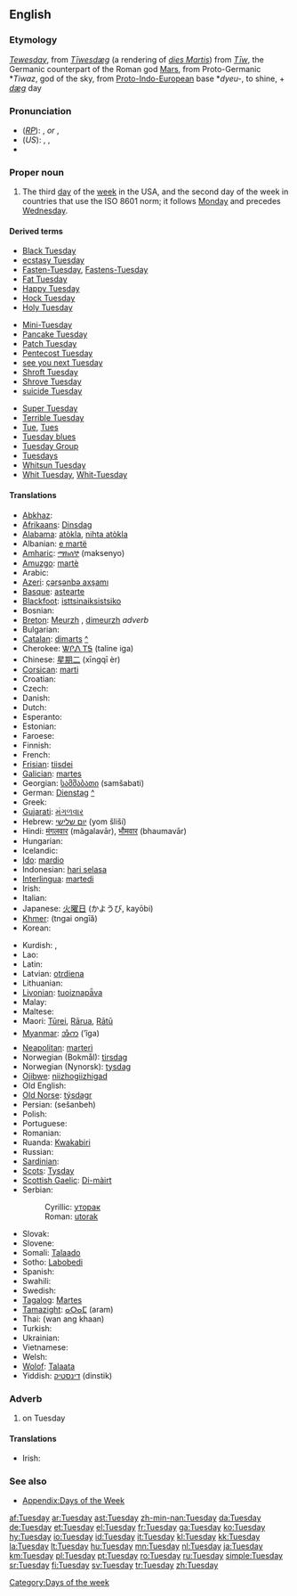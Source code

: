 {{wikipedia|dab=tuesday (disambiguation)|tuesday}}
==English==

===Etymology===
{{ME.}} ''[[Tewesday]]'', from {{OE.}} ''[[Tiwesdæg|Tīwesdæg]]'' (a rendering of {{L.}} ''[[dies Martis]]'') from ''[[Tiw|Tīw]]'', the Germanic counterpart of the Roman god [[Mars]], from Proto-Germanic *''Tiwaz'', god of the sky, from [[Proto-Indo-European]] base *''dyeu-'', to shine, + {{OE.}} ''[[dæg]]'' day

===Pronunciation===
* (''[[RP]]''): {{IPA|/ˈtjuːzdeɪ/}}, {{SAMPA|/"tju:zdeI/}} ''or'' {{IPA|/ˈtjuːzdɪ/}}, {{SAMPA|/"tju:zdI/}}
* (''US''): {{enPR|to͞ozʹdā}}, {{IPA|/ˈtuːzdeɪ/}}, {{SAMPA|/"tu:zdeI/}}
* {{audio|en-us-Tuesday.ogg|Audio (US)}}

===Proper noun===
{{en-proper noun|s}}

# The third [[day]] of the [[week]] in the USA, and the second day of the week in countries that use the ISO 8601 norm; it follows [[Monday]] and precedes [[Wednesday]].
<!--this is probably just an attributive use of the noun: #An appointment, person, or feeling associated with this day of the week.-->

====Derived terms====
{{top3}}
* [[Black Tuesday]]
* [[ecstasy Tuesday]]
* [[Fasten-Tuesday]], [[Fastens-Tuesday]]
* [[Fat Tuesday]]
* [[Happy Tuesday]]
* [[Hock Tuesday]]
* [[Holy Tuesday]]
{{mid3}}
* [[Mini-Tuesday]]
* [[Pancake Tuesday]]
* [[Patch Tuesday]]
* [[Pentecost Tuesday]]
* [[see you next Tuesday]]<!--UK slang-->
* [[Shroft Tuesday]]
* [[Shrove Tuesday]]
* [[suicide Tuesday]]
{{mid3}}
* [[Super Tuesday]]
* [[w:Terrible Tuesday|Terrible Tuesday]]
* [[Tue]], [[Tues]]<!--abbreviation-->
* [[Tuesday blues]]
* [[Tuesday Group]]
* [[Tuesdays]]<!--adverb-->
* [[Whitsun Tuesday]]
* [[Whit Tuesday]], [[Whit-Tuesday]]
{{bottom}}

====Translations====
{{trans-top|day of the week}}
* [[Abkhaz]]: {{Cyrl|[[аҩаш]]}} {{IPAchar|(aɥaš)}}
* [[Afrikaans]]: [[Dinsdag]]
* [[Alabama]]: [[atòkla]], [[nihta atòkla]]
* Albanian: [[e martë]]
* [[Amharic]]: [[ማክሰኞ]] (maksenyo)
* [[Amuzgo]]: [[martè]]
* Arabic: {{Arab|[[الثلاثاء]]}} {{unicode|(aθ-θalaθá’)}}
* [[Azeri]]: [[çərşənbə axşamı]]
* [[Basque]]: [[astearte]]
* [[Blackfoot]]: [[isttsinaiksistsiko]]
* Bosnian: {{t+|bs|utorak|m}}
* [[Breton]]: [[Meurzh]] {{m}}, [[dimeurzh]] ''adverb''
* Bulgarian: {{t+|bg|вторник|m|tr=vtornik|sc=Cyrl}}
* [[Catalan]]: [[dimarts]] {{m}} [[:ca:dimarts|^]]
* Cherokee: [[ᏔᎵᏁ ᎢᎦ]] (taline iga)
* Chinese: [[星期二]] (xīngqī èr)
* [[Corsican]]: [[marti]]
* Croatian: {{t+|hr|utorak|m}}
* Czech: {{t+|cs|úterý|n}}
* Danish: {{t+|da|tirsdag}}
* Dutch: {{t+|nl|dinsdag|m}}
* Esperanto: {{t+|eo|mardo|xs=Esperanto}}
* Estonian: {{t+|et|teisipäev}}
* Faroese: {{t+|fo|týsdagur|m|xs=Faroese}}
* Finnish: {{t+|fi|tiistai}}
* French: {{t+|fr|mardi|m}}
* [[Frisian]]: [[tiisdei]]
* [[Galician]]: [[martes]]
* Georgian: [[სამშაბათი]] (samšabati)
* German: [[Dienstag]] {{m}} [[:de:Dienstag|^]]
* Greek: {{t+|el|Τρίτη|f|tr=Tríti|sc=Grek}}
* [[Gujarati]]: [[મંગળવાર]] {{unicode|(mãgaḷavār)}}
* Hebrew: [[יום שלישי]] (yom šliší)
* Hindi: [[मंगलवार]] (mãgalavār), [[भौमवार]] (bhaumavār)
* Hungarian: {{t+|hu|kedd}}
* Icelandic: {{t+|is|þriðjudagur|m}}
* [[Ido]]: [[mardio]]
* Indonesian: [[hari selasa]]
* [[Interlingua]]: [[martedi]]
* Irish: {{t|ga|Máirt|f}}
* Italian: {{t+|it|martedì|m}}
* Japanese: [[火曜日]] (かようび, kayōbi)
* [[Khmer]]: {{Khmr|[[ថ្ងៃអង្គារ]]}} (tngai ongīă)
* Korean: {{t+|ko|화요일|tr=hwayoil|sc=KOchar}}
{{trans-mid}}
* Kurdish: {{KUchar|[[سێشه‌م]]}}, {{KUchar|[[سێشه‌مه‌]]}}
* Lao: {{t-|lo|ວັນອັງຄານ|tr=wan-'ang-khaan|sc=Laoo|xs=Lao}}
* Latin: {{t+|la|dies Martis}}
* Latvian: [[otrdiena]]
* Lithuanian: {{t+|lt|antradienis|m|xs=Lithuanian}}
* [[Livonian]]: [[tuoiznapǟva]]
* Malay: {{t+|ms|Selasa|xs=Malay}}
* Maltese: {{t-|mt|it-Tlieta|xs=Maltese}}
* Maori: [[Tūrei]], [[Rārua]], [[Rātū]]
* [[Myanmar]]: [[အံဂာ]] (’ĩga)
* [[Neapolitan]]: [[marterì]]
* Norwegian (Bokmål): [[tirsdag]]
* Norwegian (Nynorsk): [[tysdag]]
* [[Ojibwe]]: [[niizhogiizhigad]]
* Old English: {{t-|ang|Tiwesdæg|alt=Tīwesdæg|xs=Old English}}
* [[Old Norse]]: [[týsdagr]] {{m}}
* Persian: {{fa-Arab|[[سه‌شنبه]]}} (sešanbeh)
* Polish: {{t+|pl|wtorek}}
* Portuguese: {{t+|pt|terça-feira}}
* Romanian: {{t+|ro|marţi|f}}
* Ruanda: [[Kwakabiri]]
* Russian: {{t+|ru|вторник|m|tr=vtórnik|sc=Cyrl}}
* [[Sardinian]]: {{tø|sc|martis|xs=Sardinian}}
* [[Scots]]: [[Tysday]]
* [[Scottish Gaelic]]: [[Di-màirt]] {{m}}
* Serbian:
*: Cyrillic: [[уторак#Serbian|уторак]] {{m}}
*: Roman: [[utorak#Serbian|utorak]] {{m}}
* Slovak: {{t+|sk|utorok|m}}
* Slovene: {{t+|sl|torek|m}}
* Somali: [[Talaado]]
* Sotho: [[Labobedi]]
* Spanish: {{t+|es|martes|m}}
* Swahili: {{t-|sw|jumaane|xs=Swahili}}
* Swedish: {{t+|sv|tisdag|c}}
* [[Tagalog]]: [[Martes]]
* [[Tamazight]]: [[ⴰⵔⴰⵎ]] (aram)
* Thai: {{Thai|[[วันอังคาร]]}} (wan ang khaan)
* Turkish: {{t+|tr|salı}}
* Ukrainian: {{t-|uk|вівторок|tr=vivtorok|sc=Cyrl|xs=Ukrainian}}
* Vietnamese: {{t+|vi|thứ ba|xs=Vietnamese}}
* Welsh: {{t-|cy|dydd Mawrth|m|xs=Welsh}}
* [[Wolof]]: [[Talaata]]
* Yiddish: [[דינסטיק]] (dinstik)
{{trans-bottom}}

===Adverb===
{{en-adv|-}}

# on Tuesday

====Translations====
* Irish: {{t|ga|Dé Máirt}}

===See also===
* [[Appendix:Days of the Week]]

[[Category:Days of the week]]

[[af:Tuesday]]
[[ar:Tuesday]]
[[ast:Tuesday]]
[[zh-min-nan:Tuesday]]
[[da:Tuesday]]
[[de:Tuesday]]
[[et:Tuesday]]
[[el:Tuesday]]
[[fr:Tuesday]]
[[ga:Tuesday]]
[[ko:Tuesday]]
[[hy:Tuesday]]
[[io:Tuesday]]
[[id:Tuesday]]
[[it:Tuesday]]
[[kl:Tuesday]]
[[kk:Tuesday]]
[[la:Tuesday]]
[[lt:Tuesday]]
[[hu:Tuesday]]
[[mn:Tuesday]]
[[nl:Tuesday]]
[[ja:Tuesday]]
[[km:Tuesday]]
[[pl:Tuesday]]
[[pt:Tuesday]]
[[ro:Tuesday]]
[[ru:Tuesday]]
[[simple:Tuesday]]
[[sr:Tuesday]]
[[fi:Tuesday]]
[[sv:Tuesday]]
[[tr:Tuesday]]
[[zh:Tuesday]]